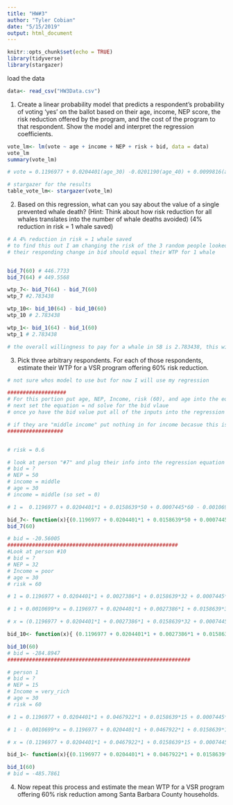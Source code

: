 ```yaml
---
title: "HW#3"
author: "Tyler Cobian"
date: "5/15/2019"
output: html_document
---
```


```r
knitr::opts_chunk$set(echo = TRUE)
library(tidyverse)
library(stargazer)
```
load the data
```r
data<- read_csv("HW3Data.csv")
```
1. Create a linear probability model that predicts a respondent’s probability of voting ‘yes’ on the ballot based on their age, income, NEP score, the risk reduction offered by the program, and the cost of the program to that respondent. Show the model and interpret the regression
coefficients.
```r
vote_lm<- lm(vote ~ age + income + NEP + risk + bid, data = data)
vote_lm
summary(vote_lm)

# vote = 0.1196977 + 0.0204401(age_30) -0.0201190(age_40) + 0.0099816(age_50)  -0.0162261(age_60) + 0.0027386(poor) + 0.0074891(rich) + 0.0467922(very_rich) + 0.0088282(one_percent) + 0.0158639(NEP) + 0.0007445(risk) - 0.0010699(bid)

# stargazer for the results
table_vote_lm<- stargazer(vote_lm)

```
2. Based on this regression, what can you say about the value of a single prevented whale death? (Hint: Think about how risk reduction for all whales translates into the number of whale deaths
avoided) (4% reduction in risk = 1 whale saved)

```r
# A 4% reduction in risk = 1 whale saved
# to find this out I am changing the risk of the 3 random people looked at in #3 and chaging the risk from 60-64
# their responding change in bid should equal their WTP for 1 whale


bid_7(60) # 446.7733
bid_7(64) # 449.5568

wtp_7<- bid_7(64) - bid_7(60)
wtp_7 #2.783438

wtp_10<- bid_10(64) - bid_10(60)
wtp_10 # 2.783438

wtp_1<- bid_1(64) - bid_1(60)
wtp_1 # 2.783438

# the overall willingness to pay for a whale in SB is 2.783438, this will be consistant among all people becasue we are using a linear model (lm) not a (glm)

```



3. Pick three arbitrary respondents. For each of those respondents, estimate their WTP for a VSR program offering 60% risk reduction. 
```r
# not sure whos model to use but for now I will use my regression

###################
# For this portion put age, NEP, Income, risk (60), and age into the equation
# next set the equation = nd solve for the bid vlaue
# once yo have the bid value put all of the inputs into the regression eqaution and solve for vote

# if they are "middle income" put nothing in for income becasue this is the refrence value and is what all of the other incomes are compared to so its beta = 0 
##################


# risk = 0.6

# look at person "#7" and plug their info into the regression equation
# bid = ?
# NEP = 50
# income = middle
# age = 30 
# income = middle (so set = 0)

# 1 =  0.1196977 + 0.0204401*1 + 0.0158639*50 + 0.0007445*60 - 0.0010699*x

bid_7<- function(x){(0.1196977 + 0.0204401*1 + 0.0158639*50 + 0.0007445*x - 0.5)/0.0010699}
bid_7(60)

# bid = -20.56005
#######################################################
#Look at person #10
# bid = ?
# NEP = 32
# Income = poor
# age = 30
# risk = 60

# 1 = 0.1196977 + 0.0204401*1 + 0.0027386*1 + 0.0158639*32 + 0.0007445*60 - 0.0010699*x

# 1 + 0.0010699*x = 0.1196977 + 0.0204401*1 + 0.0027386*1 + 0.0158639*32 + 0.0007445*60

# x = (0.1196977 + 0.0204401*1 + 0.0027386*1 + 0.0158639*32 + 0.0007445*x - 1)/0.0010699

bid_10<- function(x){ (0.1196977 + 0.0204401*1 + 0.0027386*1 + 0.0158639*32 + 0.0007445*x - 0.5)/0.0010699}

bid_10(60)
# bid = -284.8947
###########################################################

# person 1
# bid = ?
# NEP = 15
# Income = very_rich
# age = 30
# risk = 60

# 1 = 0.1196977 + 0.0204401*1 + 0.0467922*1 + 0.0158639*15 + 0.0007445*60 - 0.0010699*x

# 1 - 0.0010699*x = 0.1196977 + 0.0204401*1 + 0.0467922*1 + 0.0158639*15 + 0.0007445*60

# x = (0.1196977 + 0.0204401*1 + 0.0467922*1 + 0.0158639*15 + 0.0007445*60 -1)/0.0010699

bid_1<- function(x){(0.1196977 + 0.0204401*1 + 0.0467922*1 + 0.0158639*15 + 0.0007445*x -0.5)/0.0010699}

bid_1(60)
# bid = -485.7861
```
4. Now repeat this process and estimate the mean WTP for a VSR program offering 60% risk reduction among Santa Barbara County households.

```r



```
















